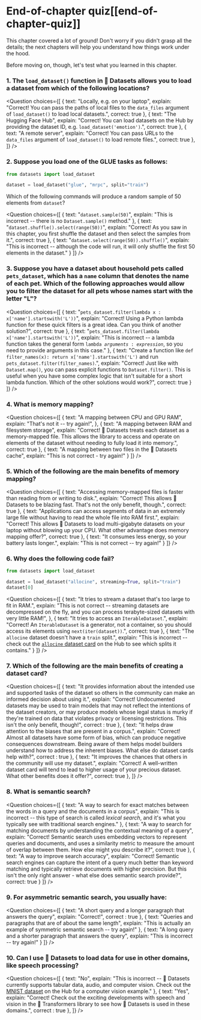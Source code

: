 <!-- DISABLE-FRONTMATTER-SECTIONS -->

# End-of-chapter quiz[[end-of-chapter-quiz]]

<CourseFloatingBanner
    chapter={5}
    classNames="absolute z-10 right-0 top-0"
/>

This chapter covered a lot of ground! Don't worry if you didn't grasp all the details; the next chapters will help you understand how things work under the hood.

Before moving on, though, let's test what you learned in this chapter.

### 1. The `load_dataset()` function in 🤗 Datasets allows you to load a dataset from which of the following locations? 

<Question
	choices={[
		{
			text: "Locally, e.g. on your laptop",
			explain: "Correct! You can pass the paths of local files to the <code>data_files</code> argument of <code>load_dataset()</code> to load local datasets.",
			correct: true
		},
		{
			text: "The Hugging Face Hub",
			explain: "Correct! You can load datasets on the Hub by providing the dataset ID, e.g. <code>load_dataset('emotion')</code>.",
			correct: true
		},
		{
			text: "A remote server",
			explain: "Correct! You can pass URLs to the <code>data_files</code> argument of <code>load_dataset()</code> to load remote files.",
			correct: true
		},
	]}
/>

### 2. Suppose you load one of the GLUE tasks as follows:

```py
from datasets import load_dataset

dataset = load_dataset("glue", "mrpc", split="train")
```

Which of the following commands will produce a random sample of 50 elements from `dataset`?

<Question
	choices={[
		{
			text: "<code>dataset.sample(50)</code>",
			explain: "This is incorrect -- there is no <code>Dataset.sample()</code> method."
		},
		{
			text: "<code>dataset.shuffle().select(range(50))</code>",
			explain: "Correct! As you saw in this chapter, you first shuffle the dataset and then select the samples from it.",
			correct: true
		},
		{
			text: "<code>dataset.select(range(50)).shuffle()</code>",
			explain: "This is incorrect -- although the code will run, it will only shuffle the first 50 elements in the dataset."
		}
	]}
/>

### 3. Suppose you have a dataset about household pets called `pets_dataset`, which has a `name` column that denotes the name of each pet. Which of the following approaches would allow you to filter the dataset for all pets whose names start with the letter "L"?

<Question
	choices={[
		{
			text: "<code>pets_dataset.filter(lambda x : x['name'].startswith('L'))</code>",
			explain: "Correct! Using a Python lambda function for these quick filters is a great idea. Can you think of another solution?",
			correct: true
		},
		{
			text: "<code>pets_dataset.filter(lambda x['name'].startswith('L'))</code>",
			explain: "This is incorrect -- a lambda function takes the general form <code>lambda *arguments* : *expression*</code>, so you need to provide arguments in this case."
		},
		{
			text: "Create a function like <code>def filter_names(x): return x['name'].startswith('L')</code> and run <code>pets_dataset.filter(filter_names)</code>.",
			explain: "Correct! Just like with <code>Dataset.map()</code>, you can pass explicit functions to <code>Dataset.filter()</code>. This is useful when you have some complex logic that isn't suitable for a short lambda function. Which of the other solutions would work?",
			correct: true
		}
	]}
/>

### 4. What is memory mapping?

<Question
	choices={[
		{
			text: "A mapping between CPU and GPU RAM",
			explain: "That's not it -- try again!",
		},
		{
			text: "A mapping between RAM and filesystem storage",
			explain: "Correct! 🤗 Datasets treats each dataset as a memory-mapped file. This allows the library to access and operate on elements of the dataset without needing to fully load it into memory.",
			correct: true
		},
		{
			text: "A mapping between two files in the 🤗 Datasets cache",
			explain: "This is not correct - try again!"
		}
	]}
/>

### 5. Which of the following are the main benefits of memory mapping?

<Question
	choices={[
		{
			text: "Accessing memory-mapped files is faster than reading from or writing to disk.",
			explain: "Correct! This allows 🤗 Datasets to be blazing fast. That's not the only benefit, though.",
			correct: true
		},
		{
			text: "Applications can access segments of data in an extremely large file without having to read the whole file into RAM first.",
			explain: "Correct! This allows 🤗 Datasets to load multi-gigabyte datasets on your laptop without blowing up your CPU. What other advantage does memory mapping offer?",
			correct: true
		},
		{
			text: "It consumes less energy, so your battery lasts longer.",
			explain: "This is not correct -- try again!"
		}
	]}
/>

### 6. Why does the following code fail?

```py
from datasets import load_dataset

dataset = load_dataset("allocine", streaming=True, split="train")
dataset[0]
```

<Question
	choices={[
		{
			text: "It tries to stream a dataset that's too large to fit in RAM.",
			explain: "This is not correct -- streaming datasets are decompressed on the fly, and you can process terabyte-sized datasets with very little RAM!",
		},
		{
			text: "It tries to access an <code>IterableDataset</code>.",
			explain: "Correct! An <code>IterableDataset</code> is a generator, not a container, so you should access its elements using <code>next(iter(dataset))</code>.",
			correct: true
		},
		{
			text: "The <code>allocine</code> dataset doesn't have a <code>train</code> split.",
			explain: "This is incorrect -- check out the [<code>allocine</code> dataset card](https://huggingface.co/datasets/allocine) on the Hub to see which splits it contains."
		}
	]}
/>

### 7. Which of the following are the main benefits of creating a dataset card?

<Question
	choices={[
		{
			text: "It provides information about the intended use and supported tasks of the dataset so others in the community can make an informed decision about using it.",
			explain: "Correct! Undocumented datasets may be used to train models that may not reflect the intentions of the dataset creators, or may produce models whose legal status is murky if they're trained on data that violates privacy or licensing restrictions. This isn't the only benefit, though!",
			correct : true
		},
		{
			text: "It helps draw attention to the biases that are present in a corpus.",
			explain: "Correct! Almost all datasets have some form of bias, which can produce negative consequences downstream. Being aware of them helps model builders understand how to address the inherent biases. What else do dataset cards help with?",
			correct : true
		},
		{
			text: "It improves the chances that others in the community will use my dataset.",
			explain: "Correct! A well-written dataset card will tend to lead to higher usage of your precious dataset. What other benefits does it offer?",
			correct: true
		},
	]}
/>


### 8. What is semantic search?

<Question
	choices={[
		{
			text: "A way to search for exact matches between the words in a query and the documents in a corpus",
			explain: "This is incorrect -- this type of search is called *lexical search*, and it's what you typically see with traditional search engines."
		},
		{
			text: "A way to search for matching documents by understanding the contextual meaning of a query",
			explain: "Correct! Semantic search uses embedding vectors to represent queries and documents, and uses a similarity metric to measure the amount of overlap between them. How else might you describe it?",
			correct: true
		},
		{
			text: "A way to improve search accuracy",
			explain: "Correct! Semantic search engines can capture the intent of a query much better than keyword matching and typically retrieve documents with higher precision. But this isn't the only right answer - what else does semantic search provide?",
			correct: true
		}
	]}
/>

### 9. For asymmetric semantic search, you usually have:

<Question
	choices={[
		{
			text: "A short query and a longer paragraph that answers the query",
			explain: "Correct!",
			correct : true
		},
		{
			text: "Queries and paragraphs that are of about the same length",
			explain: "This is actually an example of symmetric semantic search -- try again!"
		},
		{
			text: "A long query and a shorter paragraph that answers the query",
			explain: "This is incorrect -- try again!"
		}
	]}
/>

### 10. Can I use 🤗 Datasets to load data for use in other domains, like speech processing?

<Question
	choices={[
		{
			text: "No",
			explain: "This is incorrect -- 🤗 Datasets currently supports tabular data, audio, and computer vision. Check out the <a  href='https://huggingface.co/datasets/mnist'>MNIST dataset</a> on the Hub for a computer vision example."
		},
		{
			text: "Yes",
			explain: "Correct! Check out the exciting developments with speech and vision in the 🤗 Transformers library to see how 🤗 Datasets is used in these domains.",
			correct : true
		},
	]}
/>
